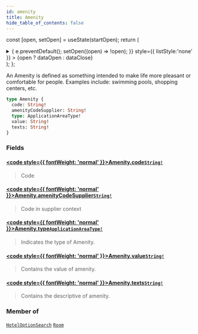 ```yaml
---
id: amenity
title: Amenity
hide_table_of_contents: false
---
```






const [open, setOpen] = useState(startOpen);
return (
<details {...(open ? { open: true } : {})} className="details" style={{ border:'none', boxShadow:'none', background:'var(--ifm-background-color)' }}>
<summary
onClick={(e) => {
e.preventDefault();
setOpen((open) => !open);
}}
style={{ listStyle:'none' }} >
{open ? dataOpen : dataClose}
</summary>
{open && children}
</details>
);
};

An Amenity is defined as something intended to make life more pleasant or comfortable for people. Examples include: swimming pools, shopping centers, etc.

```graphql
type Amenity {
  code: String!
  amenityCodeSupplier: String!
  type: ApplicationAreaType!
  value: String!
  texts: String!
}
```

### Fields

#### [<code style={{ fontWeight: 'normal' }}>Amenity.<b>code</b></code>](#)<Bullet />[`String!`](/api/scalars/string) <Badge class="badge badge--secondary" text="non-null"/> <Badge class="badge badge--secondary" text="scalar"/>

> Code

#### [<code style={{ fontWeight: 'normal' }}>Amenity.<b>amenityCodeSupplier</b></code>](#)<Bullet />[`String!`](/api/scalars/string) <Badge class="badge badge--secondary" text="non-null"/> <Badge class="badge badge--secondary" text="scalar"/>

> Code in supplier context

#### [<code style={{ fontWeight: 'normal' }}>Amenity.<b>type</b></code>](#)<Bullet />[`ApplicationAreaType!`](/api/enums/application-area-type) <Badge class="badge badge--secondary" text="non-null"/> <Badge class="badge badge--secondary" text="enum"/>

> Indicates the type of Amenity.

#### [<code style={{ fontWeight: 'normal' }}>Amenity.<b>value</b></code>](#)<Bullet />[`String!`](/api/scalars/string) <Badge class="badge badge--secondary" text="non-null"/> <Badge class="badge badge--secondary" text="scalar"/>

> Contains the value of amenity.

#### [<code style={{ fontWeight: 'normal' }}>Amenity.<b>texts</b></code>](#)<Bullet />[`String!`](/api/scalars/string) <Badge class="badge badge--secondary" text="non-null"/> <Badge class="badge badge--secondary" text="scalar"/>

> Contains the descriptive of amenity.

### Member of

[`HotelOptionSearch`](/api/objects/hotel-option-search) <Badge class="badge badge--secondary" text="object"/><Bullet />[`Room`](/api/objects/room) <Badge class="badge badge--secondary" text="object"/>
